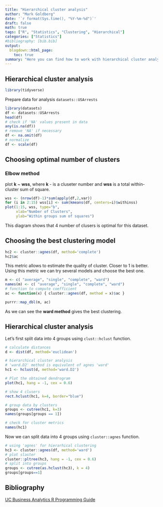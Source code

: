 ```yaml
---
title: "Hierarchical cluster analysis"
author: "Mark Goldberg"
date: '`r format(Sys.time(), "%Y-%m-%d")`'
draft: false
math: true
tags: ["R", "Statistics", "Clustering", "Hierarchical"]
categories: ["Statistics"]
#bibliography: [bib.bib]
output:
  blogdown::html_page:
    toc: true
summary: "Here you can find how to work with hierarchical cluster analysis, how choose number of cluseter and how to choose the best model."
---
```

## Hierarchical cluster analysis

```r
library(tidyverse)
```
Prepare data for analysis `datasets::USArrests`  
```r
library(datasets)
df <- datasets::USArrests
head(df)
# check if 'NA' values present in data
any(is.na(df))
# remove 'NA' if necessary
df <- na.omit(df)
# normalize
df <- scale(df)
```
## Choosing optimal number of clusters
### Elbow method
plot **k** ~ **wss**, where **k** - is a cluseter number and **wss** is a total within-cluster sum of square.

```r
wss <- (nrow(df)-1)*sum(apply(df,2,var))
for (i in 2:15) wss[i] <- sum(kmeans(df, centers=i)$withinss)
plot(1:15, wss, type="b",
     xlab="Number of Clusters",
     ylab="Within groups sum of squares")
```
This diagram shows that 4 number of clusers is optimal for this dataset.

## Choosing the best clustering model

```r
hc2 <- cluster::agnes(df, method='complete')
hc2$ac
```

This metric allows to estimate the quality of cluster. Closer to 1 is better.  
Using this metric we can try several models and choose the best one.  

```r
m <- c( "average", "single", "complete", "ward")
names(m) <- c( "average", "single", "complete", "ward")
# function to compute coefficient
ac <- function(x) { cluster::agnes(df, method = x)$ac }

purrr::map_dbl(m, ac)
```
As we can see the **ward method** gives the best clustering.

## Hierarchical cluster analysis
Let's first split data into 4 groups using `clust::hclust` function.  

```r
# calculate distances
d <- dist(df, method='euclidean')

# hierarchical cluster analysis
# 'ward.D2' method is equivalent of agnes 'ward'
hc1 <- hclust(d, method='ward.D2')

# Plot the obtained dendrogram
plot(hc1, hang = -1, cex = 0.6)

# show 4 clusers
rect.hclust(hc1, k=4, border="blue")
```

```r
# group data by clusters
groups <- cutree(hc1, k=3)
names(groups[groups == 1])

# check for cluster metrics
names(hc1)
```

Now we can split data into 4 groups using `cluster::agnes` function.  

```r
# using 'agnes' for hierarhical clustering
hc3 <- cluster::agnes(df, method='ward')
# plot slaster
cluster::pltree(hc3, hang = -1, cex = 0.6)
# split into groups
groups <- cutree(as.hclust(hc3), k = 4)
groups[groups==1]
```

## Bibliography
[UC Business Analytics R Programming Guide](https://uc-r.github.io/hc_clustering)